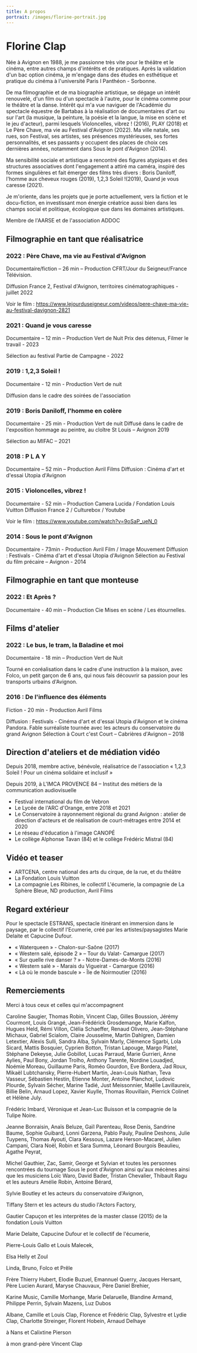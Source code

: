 ```yaml
---
title: A propos
portrait: /images/florine-portrait.jpg
---
```


# Florine Clap

Née à Avignon en 1988, je me passionne très vite pour le théâtre et le cinéma, entre autres champs d'intérêts et de pratiques. Après la validation d'un bac option cinéma, je m'engage dans des études en esthétique et pratique du cinéma à l'université Paris I Panthéon - Sorbonne.

De ma filmographie et de ma biographie artistique, se dégage un intérêt renouvelé, d'un film ou d'un spectacle à l'autre, pour le cinéma comme pour le théâtre et la danse. Intérêt qui m'a vue naviguer de l'Académie du spectacle équestre de Bartabas à la réalisation de documentaires d'art ou sur l'art (la musique, la peinture, la poésie et la langue, la mise en scène et le jeu d'acteur), parmi lesquels Violoncelles, vibrez ! (2016), PLAY (2018) et Le Père Chave, ma vie au Festival d'Avignon (2022). Ma ville natale, ses rues, son Festival, ses artistes, ses présences mystérieuses, ses fortes personnalités, et ses passants y occupent des places de choix ces dernières années, notamment dans Sous le pont d'Avignon (2014).

Ma sensibilité sociale et artistique a rencontré des figures atypiques et des structures associatives dont l'engagement a attiré ma caméra, inspiré des formes singulières et fait émerger des films très divers : Boris Daniloff, l'homme aux cheveux rouges (2019), 1,2,3 Soleil !(2019), Quand je vous caresse (2021).

Je m'oriente, dans les projets que je porte actuellement, vers la fiction et le docu-fiction, en investissant mon énergie créatrice aussi bien dans les champs social et politique, écologique que dans les domaines artistiques.

Membre de l'AARSE et de l'association ADDOC

## Filmographie en tant que réalisatrice

### 2022 : Père Chave, ma vie au Festival d'Avignon
Documentaire/fiction – 26 min – Production CFRT/Jour du Seigneur/France Télévision.

Diffusion France 2, Festival d'Avignon, territoires cinématographiques - juillet 2022

Voir le film : https://www.lejourduseigneur.com/videos/pere-chave-ma-vie-au-festival-davignon-2821

### 2021 : Quand je vous caresse
Documentaire – 12 min – Production Vert de Nuit
Prix des détenus, Filmer le travail - 2023

Sélection au festival Partie de Campagne - 2022

### 2019 : 1,2,3 Soleil !
Documentaire - 12 min - Production Vert de nuit

Diffusion dans le cadre des soirées de l'association

### 2019 : Boris Daniloff, l'homme en colère
Documentaire - 25 min - Production Vert de nuit
Diffusé dans le cadre de l'exposition hommage au peintre, au cloître St Louis – Avignon 2019

Sélection au MIFAC – 2021

### 2018 : P L A Y
Documentaire – 52 min – Production Avril Films
Diffusion : Cinéma d'art et d'essai Utopia d'Avignon

### 2015 : Violoncelles, vibrez !
Documentaire - 52 min – Production Camera Lucida / Fondation Louis Vuitton Diffusion France 2 / Culturebox / Youtube

Voir le film : https://www.youtube.com/watch?v=9oSaP_ueN_0

### 2014 : Sous le pont d'Avignon
Documentaire - 73min - Production Avril Film / Image Mouvement Diffusion : Festivals - Cinéma d'art et d'essai Utopia d'Avignon Sélection au Festival du film précaire – Avignon - 2014

## Filmographie en tant que monteuse

### 2022 : Et Après ?
Documentaire - 40 min – Production Cie Mises en scène / Les étournelles.

## Films d'atelier

### 2022 : Le bus, le tram, la Baladine et moi
Documentaire - 18 min – Production Vert de Nuit

Tourné en coréalisation dans le cadre d'une instruction à la maison, avec Folco, un petit garçon de 6 ans, qui nous fais découvrir sa passion pour les transports urbains d'Avignon.

### 2016 : De l'influence des éléments
Fiction - 20 min - Production Avril Films

Diffusion : Festivals - Cinéma d'art et d'essai Utopia d'Avignon et le cinéma Pandora. Fable surréaliste tournée avec les acteurs du conservatoire du grand Avignon Sélection à Court c'est Court – Cabrières d'Avignon – 2018

## Direction d'ateliers et de médiation vidéo

Depuis 2018, membre active, bénévole, réalisatrice de l'association « 1,2,3 Soleil ! Pour un cinéma solidaire et inclusif »

Depuis 2019, à L'IMCA PROVENCE 84 – Institut des métiers de la communication audiovisuelle

- Festival international du film de Vebron
- Le Lycée de l'ARC d'Orange, entre 2018 et 2021
- Le Conservatoire à rayonnement régional du grand Avignon : atelier de direction d'acteurs et de réalisation de court-métrages entre 2014 et 2020
- Le réseau d'éducation à l'image CANOPÉ
- Le collège Alphonse Tavan (84) et le collège Frédéric Mistral (84)

## Vidéo et teaser

- ARTCENA, centre national des arts du cirque, de la rue, et du théâtre
- La Fondation Louis Vuitton
- La compagnie Les Ribines, le collectif L'écumerie, la compagnie de La Sphère Bleue, ND production, Avril Films

## Regard extérieur

Pour le spectacle ESTRANS, spectacle itinérant en immersion dans le paysage, par le collectif l'Ecumerie, créé par les artistes/paysagistes Marie Delaite et Capucine Dufour.

- « Waterqueen » - Chalon-sur-Saône (2017)
- « Western salé, épisode 2 » – Tour du Valat- Camargue (2017)
- « Sur quelle rive danser ? » - Notre-Dames-de-Monts (2016)
- « Western salé » - Marais du Vigueirat - Camargue (2016)
- « Là où le monde bascule » - Île de Noirmoutier (2016)

## Remerciements

Merci à tous ceux et celles qui m'accompagnent

Caroline Saugier, Thomas Robin, Vincent Clap, Gilles Boussion, Jérémy Courmont, Louis Grangé, Jean-Frédérick Grosdemange, Marie Kalfon, Hugues Held, Rémi Villon, Clélia Schaeffer, Renaud Olivero, Jean-Stéphane Michaux, Gabriel Scialom, Claire Jousselme, Martin Dahlgren, Damien Letextier, Alexis Sulli, Sandra Alba, Sylvain Marly, Clémence Sgarbi, Lola Sicard, Mattis Bosquier, Cyprien Botton, Tristan Lapouge, Margo Platel, Stéphane Dekeyse, Julie Gobillot, Lucas Parraud, Marie Gurrieri, Anne Aylies, Paul Bony, Jordan Trolho, Anthony Tarente, Nordine Louadjed, Noémie Moreau, Guillaume Paris, Roméo Gourdon, Eve Bordera, Jad Roux, Mikaël Lubtchansky, Pierre-Hubert Martin, Jean-Louis Nathan, Teva Vasseur, Sébastien Hestin, Etienne Monter, Antoine Planchot, Ludovic Plourde, Sylvain Sécher, Marine Tadié, Just Meissonnier, Maëlle Lavillaureix, Billie Belin, Arnaud Lopez, Xavier Kuylle, Thomas Rouvillain, Pierrick Colinet et Hélène July.

Frédéric Imbard, Véronique et Jean-Luc Buisson et la compagnie de la Tulipe Noire.

Jeanne Bonraisin, Anaïs Beluze, Gaïl Parenteau, Rose Denis, Sandrine Baume, Sophie Guibard, Lonni Garzena, Pablo Pauly, Pauline Deshons, Julie Tuypens, Thomas Ayouti, Clara Kessous, Lazare Herson-Macarel, Julien Campani, Clara Noël, Robin et Sara Summa, Léonard Bourgois Beaulieu, Agathe Peyrat,

Michel Gauthier, Zac, Samir, George et Sylvian et toutes les personnes rencontrées du tournage Sous le pont d'Avignon ainsi qu'aux mécènes ainsi que les musiciens Loïc Waro, David Bader, Tristan Chevalier, Thibault Ragu et les auteurs Amélie Robin, Antoine Bérard,

Sylvie Boutley et les acteurs du conservatoire d'Avignon,

Tiffany Stern et les acteurs du studio l'Actors Factory,

Gautier Capuçon et les interprètes de la master classe (2015) de la fondation Louis Vuitton

Marie Delaite, Capucine Dufour et le collectif de l'écumerie,

Pierre-Louis Gallo et Louis Malecek,

Elsa Helly et Zoul

Linda, Bruno, Folco et Prêle

Frère Thierry Hubert, Elodie Buzuel, Emannuel Querry, Jacques Hersant, Père Lucien Aurard, Maryse Chauvaux, Père Daniel Brehier,

Karine Music, Camille Morhange, Marie Delaruelle, Blandine Armand, Philippe Perrin, Sylvain Mazens, Luz Dubos

Albane, Camille et Louis Clap, Florence et Frédéric Clap, Sylvestre et Lydie Clap, Charlotte Streinger, Florent Hobein, Arnaud Delhaye

à Nans et Calixtine Pierson

à mon grand-père Vincent Clap